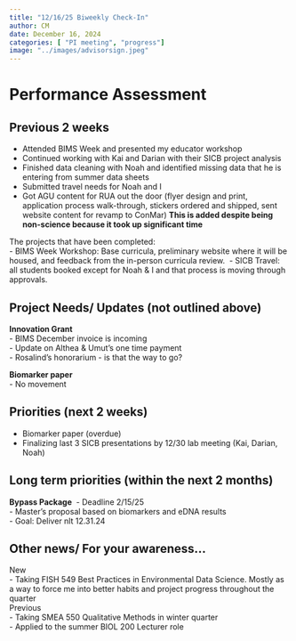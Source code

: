 ```yaml
---
title: "12/16/25 Biweekly Check-In"
author: CM
date: December 16, 2024
categories: [ "PI meeting", "progress"]
image: "../images/advisorsign.jpeg"
---
```


# Performance Assessment

## Previous 2 weeks

-   Attended BIMS Week and presented my educator workshop
-   Continued working with Kai and Darian with their SICB project analysis
-   Finished data cleaning with Noah and identified missing data that he is entering from summer data sheets
-   Submitted travel needs for Noah and I
-   Got AGU content for RUA out the door (flyer design and print, application process walk-through, stickers ordered and shipped, sent website content for revamp to ConMar) **This is added despite being non-science because it took up significant time**\

The projects that have been completed:\
- BIMS Week Workshop: Base curricula, preliminary website where it will be housed, and feedback from the in-person curricula review.  - SICB Travel: all students booked except for Noah & I and that process is moving through approvals.\

## Project Needs/ Updates (not outlined above)

**Innovation Grant**\
- BIMS December invoice is incoming\
- Update on Althea & Umut's one time payment\
- Rosalind's honorarium - is that the way to go?\

**Biomarker paper**\
- No movement

## Priorities (next 2 weeks)

-   Biomarker paper (overdue)
-   Finalizing last 3 SICB presentations by 12/30 lab meeting (Kai, Darian, Noah)

## Long term priorities (within the next 2 months)

**Bypass Package**  - Deadline 2/15/25\
- Master's proposal based on biomarkers and eDNA results\
- Goal: Deliver nlt 12.31.24\

## Other news/ For your awareness...

New\
- Taking FISH 549 Best Practices in Environmental Data Science. Mostly as a way to force me into better habits and project progress throughout the quarter\
Previous\
- Taking SMEA 550 Qualitative Methods in winter quarter\
- Applied to the summer BIOL 200 Lecturer role\
